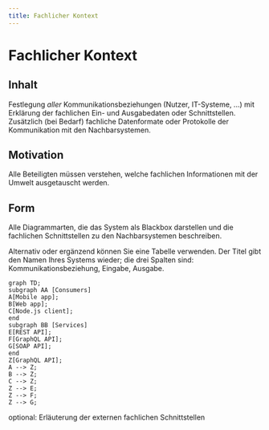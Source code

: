 ```yaml
---
title: Fachlicher Kontext
---
```


# Fachlicher Kontext

## Inhalt
Festlegung *aller* Kommunikationsbeziehungen (Nutzer, IT-Systeme, ...) mit Erklärung der fachlichen Ein- und Ausgabedaten oder Schnittstellen.
Zusätzlich (bei Bedarf) fachliche Datenformate oder Protokolle der Kommunikation mit den Nachbarsystemen.

## Motivation
Alle Beteiligten müssen verstehen, welche fachlichen Informationen mit der Umwelt ausgetauscht werden.

## Form
Alle Diagrammarten, die das System als Blackbox darstellen und die fachlichen Schnittstellen zu den Nachbarsystemen beschreiben.

Alternativ oder ergänzend können Sie eine Tabelle verwenden.
Der Titel gibt den Namen Ihres Systems wieder; die drei Spalten sind: Kommunikationsbeziehung, Eingabe, Ausgabe.

```mermaid
graph TD;
subgraph AA [Consumers]
A[Mobile app];
B[Web app];
C[Node.js client];
end
subgraph BB [Services]
E[REST API];
F[GraphQL API];
G[SOAP API];
end
Z[GraphQL API];
A --> Z;
B --> Z;
C --> Z;
Z --> E;
Z --> F;
Z --> G;
```

optional: Erläuterung der externen fachlichen Schnittstellen
